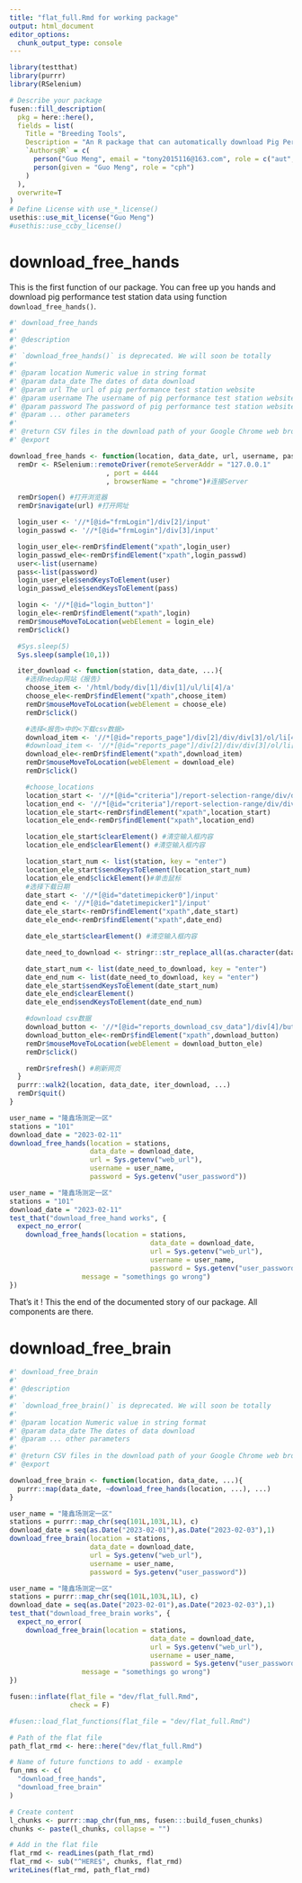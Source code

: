 ```yaml
---
title: "flat_full.Rmd for working package"
output: html_document
editor_options: 
  chunk_output_type: console
---
```


```{=html}
<!-- 
Run this 'development' chunk

Store every call to library() that you need to run chunks line by line, as in a classical Rmd for analysis
-->
```
```r
library(testthat)
library(purrr)
library(RSelenium)
```

```{=html}
<!--
# Description of your package

This will fill the description of your package.
Fill and run the content of this chunk, before anything else. 

Note: when you will use other flat templates, this part will be in a separate file. Do not be surprised!
-->
```
```r
# Describe your package
fusen::fill_description(
  pkg = here::here(),
  fields = list(
    Title = "Breeding Tools",
    Description = "An R package that can automatically download Pig Performance Test Station of Nedap.",
    `Authors@R` = c(
      person("Guo Meng", email = "tony2015116@163.com", role = c("aut", "cre")),
      person(given = "Guo Meng", role = "cph")
    )
  ),
  overwrite=T
)
# Define License with use_*_license()
usethis::use_mit_license("Guo Meng")
#usethis::use_ccby_license()
```

# download_free_hands

This is the first function of our package. You can free up you hands and download pig performance test station data using function `download_free_hands()`.

```{=html}
<!-- 
This first section shows:

- the three parts necessary for a package: 'function', 'examples' and 'tests'.  
  + Note that the three following chunks have names accordingly.

-->
```
```r
#' download_free_hands
#' 
#' @description
#'
#' `download_free_hands()` is deprecated. We will soon be totally
#' 
#' @param location Numeric value in string format
#' @param data_date The dates of data download
#' @param url The url of pig performance test station website
#' @param username The username of pig performance test station website
#' @param password The password of pig performance test station website
#' @param ... other parameters
#'
#' @return CSV files in the download path of your Google Chrome web browser.
#' @export

download_free_hands <- function(location, data_date, url, username, password, ...){
  remDr <- RSelenium::remoteDriver(remoteServerAddr = "127.0.0.1"
                        , port = 4444
                        , browserName = "chrome")#连接Server

  remDr$open() #打开浏览器
  remDr$navigate(url) #打开网址

  login_user <- '//*[@id="frmLogin"]/div[2]/input'
  login_passwd <- '//*[@id="frmLogin"]/div[3]/input'

  login_user_ele<-remDr$findElement("xpath",login_user)
  login_passwd_ele<-remDr$findElement("xpath",login_passwd)
  user<-list(username)
  pass<-list(password)
  login_user_ele$sendKeysToElement(user)
  login_passwd_ele$sendKeysToElement(pass)

  login <- '//*[@id="login_button"]'
  login_ele<-remDr$findElement("xpath",login)
  remDr$mouseMoveToLocation(webElement = login_ele)
  remDr$click()

  #Sys.sleep(5)
  Sys.sleep(sample(10,1))

  iter_download <- function(station, data_date, ...){
    #选择nedap网站《报告》
    choose_item <- '/html/body/div[1]/div[1]/ul/li[4]/a'
    choose_ele<-remDr$findElement("xpath",choose_item)
    remDr$mouseMoveToLocation(webElement = choose_ele)
    remDr$click()

    #选择<报告>中的<下载csv数据>
    download_item <- '//*[@id="reports_page"]/div[2]/div/div[3]/ol/li[4]/a'
    #download_item <- '//*[@id="reports_page"]/div[2]/div/div[3]/ol/li[1]/a'
    download_ele<-remDr$findElement("xpath",download_item)
    remDr$mouseMoveToLocation(webElement = download_ele)
    remDr$click()

    #choose_locations
    location_start <- '//*[@id="criteria"]/report-selection-range/div/div/div/div[1]/input'
    location_end <- '//*[@id="criteria"]/report-selection-range/div/div/div/div[2]/input'
    location_ele_start<-remDr$findElement("xpath",location_start)
    location_ele_end<-remDr$findElement("xpath",location_end)

    location_ele_start$clearElement() #清空输入框内容
    location_ele_end$clearElement() #清空输入框内容

    location_start_num <- list(station, key = "enter")
    location_ele_start$sendKeysToElement(location_start_num)
    location_ele_end$clickElement()#单击鼠标
    #选择下载日期
    date_start <- '//*[@id="datetimepicker0"]/input'
    date_end <- '//*[@id="datetimepicker1"]/input'
    date_ele_start<-remDr$findElement("xpath",date_start)
    date_ele_end<-remDr$findElement("xpath",date_end)

    date_ele_start$clearElement() #清空输入框内容

    date_need_to_download <- stringr::str_replace_all(as.character(data_date),"-",".")

    date_start_num <- list(date_need_to_download, key = "enter")
    date_end_num <- list(date_need_to_download, key = "enter")
    date_ele_start$sendKeysToElement(date_start_num)
    date_ele_end$clearElement()
    date_ele_end$sendKeysToElement(date_end_num)

    #download csv数据
    download_button <- '//*[@id="reports_download_csv_data"]/div[4]/button'
    download_button_ele<-remDr$findElement("xpath",download_button)
    remDr$mouseMoveToLocation(webElement = download_button_ele)
    remDr$click()

    remDr$refresh() #刷新网页
  }
  purrr::walk2(location, data_date, iter_download, ...)
  remDr$quit()
}
```

```{=html}
<!--
Here is an example on how to use the function.
This should be a reproducible and working example
-->
```
```r
user_name = "隆鑫场测定一区"
stations = "101"
download_date = "2023-02-11"
download_free_hands(location = stations, 
                    data_date = download_date, 
                    url = Sys.getenv("web_url"), 
                    username = user_name, 
                    password = Sys.getenv("user_password"))

```

```{=html}
<!--
Here are some unit tests to verify the function works as expected.
-->
```
```r
user_name = "隆鑫场测定一区"
stations = "101"
download_date = "2023-02-11"
test_that("download_free_hand works", {
  expect_no_error(
    download_free_hands(location = stations, 
                                   data_date = download_date, 
                                   url = Sys.getenv("web_url"),
                                   username = user_name, 
                                   password = Sys.getenv("user_password")), 
                  message = "somethings go wrong")
})
```

That's it ! This the end of the documented story of our package. All components are there.

```{=html}
<!-- 
# Inflate your package

You're one inflate from paper to box.
Build your package from this very Rmd using `fusen::inflate()` 
-->
```
# download_free_brain

```r
#' download_free_brain
#' 
#' @description
#'
#' `download_free_brain()` is deprecated. We will soon be totally
#' 
#' @param location Numeric value in string format
#' @param data_date The dates of data download
#' @param ... other parameters
#' 
#' @return CSV files in the download path of your Google Chrome web browser.
#' @export

download_free_brain <- function(location, data_date, ...){ 
  purrr::map(data_date, ~download_free_hands(location, ...), ...)
}
```

```r
user_name = "隆鑫场测定一区"
stations = purrr::map_chr(seq(101L,103L,1L), c)
download_date = seq(as.Date("2023-02-01"),as.Date("2023-02-03"),1)
download_free_brain(location = stations, 
                    data_date = download_date, 
                    url = Sys.getenv("web_url"), 
                    username = user_name, 
                    password = Sys.getenv("user_password"))
```

```r
user_name = "隆鑫场测定一区"
stations = purrr::map_chr(seq(101L,103L,1L), c)
download_date = seq(as.Date("2023-02-01"),as.Date("2023-02-03"),1)
test_that("download_free_brain works", {
  expect_no_error(
    download_free_brain(location = stations, 
                                   data_date = download_date, 
                                   url = Sys.getenv("web_url"),
                                   username = user_name, 
                                   password = Sys.getenv("user_password")), 
                  message = "somethings go wrong")
})
```

```r
fusen::inflate(flat_file = "dev/flat_full.Rmd",
               check = F)

#fusen::load_flat_functions(flat_file = "dev/flat_full.Rmd")

```

```r
# Path of the flat file
path_flat_rmd <- here::here("dev/flat_full.Rmd")

# Name of future functions to add - example
fun_nms <- c(
  "download_free_hands",
  "download_free_brain"
)

# Create content
l_chunks <- purrr::map_chr(fun_nms, fusen:::build_fusen_chunks)
chunks <- paste(l_chunks, collapse = "")

# Add in the flat file
flat_rmd <- readLines(path_flat_rmd)
flat_rmd <- sub("^HERE$", chunks, flat_rmd)
writeLines(flat_rmd, path_flat_rmd)


```

```{=html}
<!-- 
- Verify your `"DESCRIPTION"` file has been updated
- Verify your function is in `"R/"` directory
- Verify your test is in `"tests/testthat/"` directory
- Verify this Rmd appears in `"vignettes/"` directory 
-->
```
